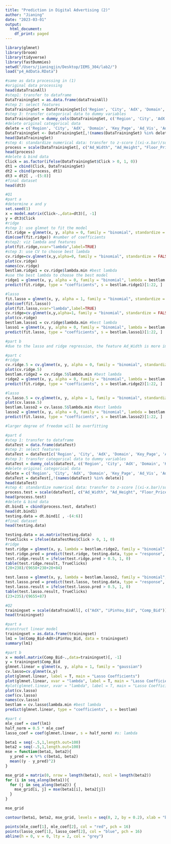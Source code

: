 ```yaml
---
title: "Prediction in Digital Advertising (2)"
author: "Jianing"
date: "2023-03-01"
output:
  html_document:
    df_print: paged
---
```


```r
library(glmnet)
library(broom)
library(tidyverse)
library(fastDummies)
setwd("/Users/jianingjin/Desktop/IEMS_304/lab2/")
load("p4_AdData.RData")
```

```r
#same as data processing in (1)
#original data processing
head(dataTrainAll)
#step1: transfer to dataframe
DataTrainingSet = as.data.frame(dataTrainAll)
#step 2: select features
DataTrainingSet = DataTrainingSet[c('Region', 'City', 'AdX', 'Domain', 'Key_Page', 'Ad_Vis', 'Ad_Form', 'Ad_Width', 'Ad_Height', 'Floor_Price', 'Click')] 
#step 3: transfer categorical data to dummy variables
DataTrainingSet = dummy_cols(DataTrainingSet, c('Region', 'City', 'AdX', 'Domain', 'Key_Page', 'Ad_Vis', 'Ad_Form'), remove_first_dummy = TRUE) #k - 1 dummies
#delete original categorical data
delete = c('Region', 'City', 'AdX', 'Domain', 'Key_Page', 'Ad_Vis', 'Ad_Form')
DataTrainingSet <- DataTrainingSet[,!(names(DataTrainingSet) %in% delete)]
head(DataTrainingSet)
#step 4: standardize numerical data: transfer to z-score [(xi-x.bar)/sd]
process = scale(DataTrainingSet[, c("Ad_Width", "Ad_Height", "Floor_Price")])
head(process)
#delete & bind data
Click = as.factor(ifelse(DataTrainingSet$Click > 0, 1, 0))
dt1 = cbind(Click, DataTrainingSet)
dt2 = cbind(process, dt1)
dt3 = dt2[ , -(5:8)]
#final dataset
head(dt3)
```

```r
#Q1
#part a
#determine x and y
set.seed(1)
x = model.matrix(Click~.,data=dt3)[, -1] 
y = dt3$Click
#ridge
#step 1: use glmnet to fit the model
fit.ridge = glmnet(x, y, alpha = 0, family = "binomial", standardize = FALSE)
dim(coef(fit.ridge)) #number of coefficients
#step2: viz lambda and features
plot(fit.ridge,xvar="lambda",label=TRUE)
#step 3: use CV to choose best lambda
cv.ridge=cv.glmnet(x,y,alpha=0, family = "binomial", standardize = FALSE)
plot(cv.ridge)
names(cv.ridge)
bestlam.ridge1 = cv.ridge$lambda.min #best lambda
#use the best lambda to choose the best model
ridge1 = glmnet(x, y, alpha = 0, family = "binomial", lambda = bestlam.ridge1, standardize = FALSE)
predict(fit.ridge, type = "coefficients", s = bestlam.ridge1)[1:22, ]
```

```r
#lasso
fit.lasso = glmnet(x, y, alpha = 1, family = "binomial", standardize = FALSE)
dim(coef(fit.lasso))
plot(fit.lasso,xvar="lambda",label=TRUE)
cv.ridge=cv.glmnet(x,y,alpha=1, family = "binomial", standardize = FALSE)
plot(cv.ridge)
bestlam.lasso1 = cv.ridge$lambda.min #best lambda
lasso1 = glmnet(x, y, alpha = 0, family = "binomial", lambda = bestlam.lasso1, standardize = FALSE)
predict(fit.lasso, type = "coefficients", s = bestlam.lasso1)[1:22, ]
```

```r
#part b
#due to the lasso and ridge regression, the feature Ad_Width is more important than others, because it has the largest coefficient in every model with every different lambda in both lasso and ridge regression.
```

```r
#part c
#ridge
cv.ridge.5 = cv.glmnet(x, y, alpha = 0, family = "binomial", standardize = FALSE,  nfolds = 5)
plot(cv.ridge.5)
bestlam.ridge2 = cv.ridge.5$lambda.min #best lambda
ridge2 = glmnet(x, y, alpha = 0, family = "binomial", lambda = bestlam.ridge2, standardize = FALSE)
predict(fit.ridge, type = "coefficients", s = bestlam.ridge2)[1:22, ]
```

```r
#lasso
cv.lasso.5 = cv.glmnet(x, y, alpha = 1, family = "binomial", standardize = FALSE,  nfolds = 5)
plot(cv.lasso.5)
bestlam.lasso2 = cv.lasso.5$lambda.min #best lambda
lasso2 = glmnet(x, y, alpha = 0, family = "binomial", lambda = bestlam.lasso2, standardize = FALSE)
predict(fit.lasso, type = "coefficients", s = bestlam.lasso2)[1:22, ]

#larger degree of freedom will be overfitting
```

```r
#part d
#step 1: transfer to dataframe
dataTest = data.frame(dataTest)
#step 2: select features
dataTest = dataTest[c('Region', 'City', 'AdX', 'Domain', 'Key_Page', 'Ad_Vis', 'Ad_Form', 'Ad_Width', 'Ad_Height', 'Floor_Price')] 
#step 3: transfer categorical data to dummy variables
dataTest = dummy_cols(dataTest, c('Region', 'City', 'AdX', 'Domain', 'Key_Page', 'Ad_Vis', 'Ad_Form'), remove_first_dummy = TRUE) #k - 1 dummies
#delete original categorical data
delete = c('Region', 'City', 'AdX', 'Domain', 'Key_Page', 'Ad_Vis', 'Ad_Form')
dataTest = dataTest[,!(names(dataTest) %in% delete)]
head(dataTest)
#step 4: standardize numerical data: transfer to z-score [(xi-x.bar)/sd]
process.test = scale(dataTest[, c("Ad_Width", "Ad_Height", "Floor_Price")])
head(process.test)
#delete & bind data
dt.bind1 = cbind(process.test, dataTest)
head(dt.bind1)
testing.data = dt.bind1[ , -(4:6)]
#final dataset
head(testing.data)
```

```r
testing.data = as.matrix(testing.data)
TrueClicks = ifelse(dataTestRes$Click > 0, 1, 0)
#ridge
test.ridge = glmnet(x, y, lambda = bestlam.ridge2, family = "binomial", alpha = 0, standardize = FALSE)
test.ridge.pred = predict(test.ridge, testing.data, type = "response", s = bestlam.ridge2)
test.ridge.result = ifelse(test.ridge.pred > 0.5, 1, 0)
table(test.ridge.result, TrueClicks)
(20+238)/(9658+238+20+84)
```

```r
test.lasso = glmnet(x, y, lambda = bestlam.lasso2, family = "binomial", alpha = 1, standardize = FALSE)
test.lasso.pred = predict(test.lasso, testing.data, type = "response", s = bestlam.lasso2)
test.lasso.result = ifelse(test.lasso.pred > 0.5, 1, 0)
table(test.lasso.result, TrueClicks)
(23+235)/(9655+87)
```

```r
#Q2
trainingset = scale(dataTrainAll[, c("AdX", "iPinYou_Bid", "Comp_Bid")])
head(trainingset)
```
```r
#part a
#construct linear model
trainingset = as.data.frame(trainingset)
lm1 = lm(Comp_Bid~AdX+iPinYou_Bid, data = trainingset)
summary(lm1)
```
```r
#part b
x = model.matrix(Comp_Bid~.,data=trainingset)[, -1] 
y = trainingset$Comp_Bid
glmnet.linear = glmnet(x, y, alpha = 1, family = "gaussian")
cv.lasso=cv.glmnet(x,y)
plot(glmnet.linear, label = T, main = "Lasso Coefficients")
plot(glmnet.linear, xvar = "lambda", label = T, main = "Lasso Coefficients")
#plot(glmnet.linear, xvar = "lambda", label = T, main = "Lasso Coefficients")
plot(cv.lasso)
coef(cv.lasso)
names(cv.lasso)
bestlam = cv.lasso$lambda.min #best lambda
predict(glmnet.linear, type = "coefficients", s = bestlam)
```
```r
#part c
mle_coef = coef(lm1)
half_norm = 0.5 * mle_coef
lasso_coef = coef(glmnet.linear, s = half_norm) #s: lambda
```

```r
beta1 = seq(-.5,1,length.out=100)
beta2 = seq(-.5,1,length.out=100)
mse = function(beta1, beta2){
  y_pred = x %*% c(beta1, beta2)
  mean((y - y_pred)^2)
}
```

```r
mse_grid = matrix(0, nrow = length(beta1), ncol = length(beta2))
for (i in seq_along(beta1)){
  for (j in seq_along(beta2)) {
    mse_grid[i, j] = mse(beta1[i], beta2[j])
  }
}
```

```r
mse_grid
```
```r
contour(beta1, beta2, mse_grid, levels = seq(0, 2, by = 0.2), xlab = "beta1", ylab = beta2, main = "MSE contour plot")

points(mle_coef[1], mle_coef[2], col = "red", pch = 16)
points(lasso_coef[1], lasso_coef[2], col = "blue", pch = 16)
abline(h = 0, v = 0, lty = 2, col = "grey")
```

